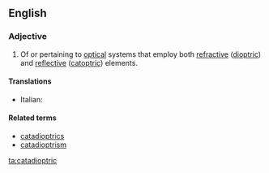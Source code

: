 ==English==

===Adjective===
{{en-adj|-}}

# {{context|optics|lang=en}} Of or pertaining to [[optical]] systems that employ both [[refraction|refractive]] ([[dioptric]]) and [[reflection|reflective]] ([[catoptric]]) elements.

====Translations====
{{trans-top|of or pertaining to optical systems}}
* Italian: {{t-|it|catadiottrico}}
{{trans-mid}}
{{trans-bottom}}

====Related terms====
* [[catadioptrics]]
* [[catadioptrism]]

[[ta:catadioptric]]